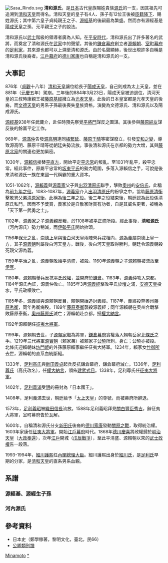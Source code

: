 [[File:Sasa_Rindo.svg|thumb]]
'''清和源氏'''，是[[日本|日本]]古代皇族賜姓貴族[[源氏|源氏]]的一支，因其祖先可追溯到[[清和天皇|清和天皇]]而得名。清和天皇的皇子有4人、孫子有12位王後被[[臣籍降下|臣籍降下]]、賜姓源氏；其中第六皇子貞純親王之子、[[源經基|源經基]]的後嗣最為繁盛。然而亦有源經基是[[陽成天皇|陽成天皇]]之孫、元平親王之子的說法。

清和源氏以[[武士|武士]]階級的領導者廣為人知。在[[平安時代|平安時代]]，清和源氏出了許多著名的武將，而奠定了清和源氏在[[武家|武家]]中的聲望。其後的[[鎌倉幕府|鎌倉幕府]]創立者[[源賴朝|源賴朝]]、[[室町幕府|室町幕府]]的[[足利家|足利家]]，其來源也都可以上溯至清和源氏。由於名聲顯赫，後世出現許多自稱是清和源氏後裔者。[[江戶幕府|江戶幕府]]的[[德川家康|德川家康]]也自稱是清和源氏的一支。

==大事記==
876年（[[貞觀_(日本)|貞觀]]十八年）[[清和天皇|清和天皇]]讓位給長子[[陽成天皇|陽成天皇]]，自己則成為太上天皇，並在881年（[[元慶|元慶]]五年）駕崩。三年後的884年3月23日，陽成天皇被迫退位，清河天皇的三叔時康親王被[[藤原基經|藤原基經]]擁立為[[光孝天皇|光孝天皇]]。此後的日本皇室都是光孝天皇的後裔，而[[文德天皇|文德天皇]]的男系子孫最後喪失皇族資格，演變為文德源氏、清和源氏以及陽成源氏。

[[源經基|源經基]]938年任武藏介，赴任時預先察覺[[平將門|平將門]]謀反之圖謀。其後參與[[藤原純友|藤原純友]]謀反後的餘黨平定工作。

969年，[[源滿仲|源滿仲]]告發[[源高明|源高明]]連同[[橘繁延|橘繁延]]、[[藤原千晴|藤原千晴]]等密謀廢立，引發[[安和之變|安和之變]]，導致源高明、藤原千晴等從朝廷失勢流放。事後清和源氏在京都的勢力大增，其與[[藤原北家|藤原北家]]的關連也更加緊密。

1030年，[[源賴信|源賴信]]接替[[平直方|平直方]]，開始平定[[平忠常|平忠常]]的叛亂。至1031年亂平，殺平忠常。經此事件，原屬平忠常的[[坂東平氏|坂東平氏]]的勢力範圍，多落入源賴信之手，可說是後來清和源氏一族在東國一代稱霸的重大資本。

1051-1062年，[[源賴義|源賴義]]與[[源義家|源義家]]父子與[[出羽清原氏|出羽清原氏]]聯手，擊敗[[奧州|奧州]]的[[安倍氏|安倍氏]]，此稱為[[前九年之役|前九年之役]]。1083-1087年，[[源義家|源義家]]介入[[出羽清原氏|出羽清原氏]]的紛爭之中，協助[[藤原清衡|藤原清衡]]擊敗異父弟[[清原家衡|清原家衡]]，此稱為[[後三年之役|後三年之役]]。後三年之役結束後，朝廷認為此役係清原氏私鬥，因而不予獎賞，義家於是自散家財賞有功者，自是其威名更著，被稱為「天下第一武勇之士」。

1102年，[[源義家|源義家]]之子[[源義親|源義親]]反叛，於1108年被[[平正盛|平正盛]]所殺。經此事後，'''清和源氏'''（河內源氏）勢力稍減，而[[伊勢平氏|伊勢平氏]]開始抬頭。

1156年[[保元之亂|保元之亂]]，[[崇德天皇|崇德上皇]]與[[後白河天皇|後白河天皇]]兩陣營兵戎相向，[[源為義|源為義]]屬崇德上皇一方，其子[[源義朝|源義朝]]則屬後白河天皇方。戰後，後白河天皇取得勝利，朝廷令源義朝殺死親父源為義。

1159年[[平治之亂|平治之亂]]，源義朝敗給[[平清盛|平清盛]]，被殺。1160年源義朝之子[[源賴朝|源賴朝]]被流放至[[伊豆|伊豆]]。

1180年，[[源賴朝|源賴朝]]舉兵反抗[[平氏政權|平氏政權]]，並開府於[[鎌倉|鎌倉]]。1183年，[[源義仲|源義仲]]攻入京都。1184年源氏內訌，源義仲敗亡。1185年3月[[源義經|源義經]]擊敗平氏於壇之浦，[[安德天皇|安德天皇]]投水，平氏政權敗亡。

1185年冬，源義經與源賴朝反目，賴朝開始追討義經。1187年，義經投奔奧州[[藤原秀衡|藤原秀衡]]，同年秀衡病歿。1189年[[藤原泰衡|藤原泰衡]]襲殺源義經；同年源賴朝在奧州合戰擊敗藤原泰衡，[[奧州藤原氏|奧州藤原氏]]滅亡；源賴朝赴京都，授[[權大納言|權大納言]]。

1192年源賴朝任[[征夷大將軍|征夷大將軍]]。

1199年，源賴朝去世，子[[源賴家|源賴家]]繼為將軍，[[鎌倉幕府|鎌倉幕府]]實權落入賴朝岳家[[北條氏|北條氏]]之手。1219年三代將軍[[源實朝|源實朝]]（賴家弟）被賴家子[[公曉|公曉]]所刺，身亡；公曉亦被殺。北條氏迎賴朝妹[[坊門姬|坊門姬]]的外孫藤原賴家繼任征夷大將軍。1234年，賴家女[[竹御所|竹御所]]去世，源賴朝的直系血統斷絕。

1333年，[[足利尊氏|足利高氏]]與[[新田義貞|新田義貞]]起兵反抗鎌倉幕府，鎌倉幕府滅亡。1336年，[[足利尊氏|足利尊氏]]（高氏改名），任[[權大納言|權大納言]]，頒佈[[建武式目|建武式目]]。1338年，足利尊氏任[[征夷大將軍|征夷大將軍]]。

1402年，[[足利義滿|足利義滿]]受[[明朝|明]]的冊封為「日本國王」。

1408年，足利義滿去世，朝廷給予「[[太上天皇|太上天皇]]」的尊號，而被幕府所辭退。

1573年，[[足利義昭|足利義昭]]被[[織田信長|織田信長]]流放。1588年足利義昭拜見[[關白|關白]][[豐臣秀吉|豐臣秀吉]]，辭征夷大將軍，室町幕府告於瓦解。

1600年，自稱清和源氏分支[[新田氏|新田氏]]後裔的[[德川家康|德川家康]]發動[[關原之戰|關原之戰]]，取得統治權。1603年家康任[[征夷大將軍|征夷大將軍]]。開始[[江戶幕府|江戶幕府]]時代。1868年[[德川慶喜|德川慶喜]]將政權歸於[[明治天皇|明治天皇]]（[[大政奉還|大政奉還]]），次年[[江戶|江戶]]開城（[[戊辰戰爭|戊辰戰爭]]），至此平清盛、源賴朝以來的[[武士政權|武士政權]]告一段落。

1993-1994年，[[細川護熙|細川護熙]]任[[內閣總理大臣_(日本)|內閣總理大臣]]。細川護熙出身於[[細川氏|細川氏]]，是[[足利氏|足利氏]]早期的分家，是[[清和天皇|清和天皇]]的直系男系血親。

==系譜==
{{chart/start}}
{{chart |border=0| aaa | aaa=[[清和天皇|清和天皇]]}}
{{chart |border=0| |)|-|-|v|-|-|v|-|-|v|-|-|v|-|-|-|-|-|v|-|-|-|-|-|-|-|-|.}}
{{chart |border=0| aab | aac | aad | aae | aaf | | | | aag | | | | | | | |!| |aab=[[陽成天皇|貞明親王]]|aac=[[貞固親王|貞固親王]]|aad=[[貞元親王|貞元親王]]|aae=[[貞平親王|貞平親王]]|aaf=[[貞保親王|貞保親王]]|aag=[[貞純親王|貞純親王]]}}
{{chart |border=0| |!| | |!| | |)|-|-|.| | |)|-|-|.| | |)|-|-|.| | | | | |!}}
{{chart |border=0| aab | aac | aad | aae | aaf | aag | aah | aai | | | | |!| aab=[[元平親王|元平親王]]|aac=[[源國淵|國淵]]|aad=[[源兼忠|兼忠]]|aae=[[源兼信|兼信]]|aaf=[[源國忠|國忠]]|aag=[[源國珍|國珍]]|aah=[[源經基|經基]]|aai=[[源經生|經生]]}}
{{chart |border=0| | | | | | | |,|-|-|v|-|-|v|-|-|v|-|-|v|-|-|v|-|-|v|-|-|(}}
{{chart |border=0| | | | | | | aah | aai | aaj | aak | aal | aam | aan | aao |  aah=[[貞辰親王|貞辰親王]]|aai=[[貞數親王|貞數親王]]|aaj=[[貞真親王|貞真親王]]|aak=[[貞賴親王|貞賴親王]]|aal=[[源長淵|長淵]]|aam=[[源長猷|長猷]]|aan=[[源長鑑|長鑑]]|aao=[[源長賴|長賴]]}}
{{chart |border=0| | | | | | | | | | |)|-|-|v|-|-|v|-|-|v|-|-|.}}
{{chart |border=0| | | | | | | | | | aaj | aak | aal | aam | aan | aaj=[[源為善|為善]]|aak=[[源蕃基|蕃基]]|aal=[[源蕃平|蕃平]]|aam=[[源蕃固|蕃固]]|aan=[[源元亮|元亮]]}}
{{chart/end}}

===源經基、源經生子孫===
{{chart/start}}
{{chart |border=0| XXX | XXX=[[清和天皇|清和天皇]]}}
{{chart |border=0| |!}}
{{chart |border=0| XXX | XXX=[[貞純親王|貞純親王]]}}
{{chart |border=0| |)|-|-|-|-|-|-|-|-|-|-|-|-|-|-|-|-|-|-|-|-|-|-|-|.}}
{{chart |border=0| XXX | | | | | | | | | | | | | | | | | | | | | | XXa | XXX=[[源經基|經基]]|XXa=[[源經生|經生]]}}
{{chart |border=0| |)|-|-|v|-|-|v|-|-|v|-|-|v|-|-|.| | | | | | | | |!}}
{{chart |border=0| XXa | XXb | XXc | XXd | XXe | XXf | | | | | | | XXg |  XXa=[[源滿仲|滿仲]]|XXb=[[源滿政|滿政]]|XXc=[[源滿季|滿季]]|XXd=[[源滿實|滿實]]|XXe=[[源滿快|滿快]]|XXf=[[源滿生|滿生]]|XXg=[[源公節|公節]]}}
{{chart |border=0| |)|-|-|v|-|-|v|-|-|v|-|-|v|-|-|v|-|-|v|-|-|.| | |!}}
{{chart |border=0| XXa | XXb | XXc | XXd | XXe | XXf | XXg | XXh | XXi |  XXa=[[源賴光|賴光]]|XXb=[[源賴親|賴親]]|XXc=[[源賴信|賴信]]|XXd=[[源賴平|賴平]]|XXe=[[源賴明|賴明]]|XXf=[[源賴貞|賴貞]]|XXg=[[源賴範|賴範]]|XXh=[[源孝道|孝道]]|XXi=[[源忠季|忠季]]}}
{{chart |border=0| |!| | |!| | |!| }}
{{chart |border=0| XXa | XXb | XXc |  XXa=[[攝津源氏|攝津源氏]]|XXb=[[大和源氏|大和源氏]]|XXc=[[河內源氏|河內源氏]]}}
{{chart/end}}

===河內源氏===
{{chart/start}}
{{chart |border=0| XXX | XXX=[[源賴信|賴信]]}}
{{chart |border=0| |)|-|-|v|-|-|v|-|-|v|-|-|.}}
{{chart |border=0| XXa | XXb | XXc | XXd | XXe |  XXa=[[源賴義|賴義]]|XXb=[[源賴清|賴清]]|XXc=[[源賴季|賴季]]|XXd=[[源賴任|賴任]]|XXe=[[源義政|義政]]}}
{{chart |border=0| |)|-|-|v|-|-|v|-|-|.}}
{{chart |border=0| XXa | XXb | XXc | XXd |  XXa=[[源義家|義家]]|XXb=[[源義綱|義綱]]|XXc=[[源義光|義光]] <br>([[武田氏|武田氏]])|XXd=[[快譽|快譽]]}}
{{chart |border=0| |)|-|-|v|-|-|v|-|-|-|-|-|-|-|-|-|-|-|-|-|-|v|-|-|.}}
{{chart |border=0| XXa | XXb | XXc | | | | | | | | | | | | | XXd | XXe |  XXa=[[源義宗|義宗]]|XXb=[[源義親|義親]]|XXc=[[源義國|義國]]|XXd=[[源義忠|義忠]]|XXe=[[源義時|義時]]}}
{{chart |border=0| |:| | |!| | |)|-|-|v|-|-|.| | |F|~|~|v|-|-|+|-|-|v|-|-|v|-|-|.}}
{{chart |border=0| XXj | |!| | XXa | XXb | XXc | XXX | XXh | XXi | XXj | XXk | XXl | |XXX=[[源為義|為義]]|XXa=[[源義重|義重]]<br>([[新田氏|新田氏]])|XXb=[[源義康|義康]]<br>([[足利氏|足利氏]])|XXc=[[源季邦|季邦]]|XXh=[[源經國|經國]]|XXi=[[源義高|義高]]|XXj=[[源忠宗|忠宗]]|XXk=[[源義清|義清]]|XXl=[[源義雄|義雄]]}}
{{chart |border=0| | | | |)|-|-|v|-|-|v|-|-|v|-|-|v|-|-|.}}
{{chart |border=0| | | | XXb | XXc | XXd | XXe | XXf | XXg | XXa=[[源忠宗|忠宗]]|XXb=[[源義信|義信]]|XXc=[[源義俊|義俊]]|XXd=[[源義泰|義泰]]|XXe=[[源義行|義行]]|XXf=[[源為義|為義]]|XXg=[[源經國|經國]]}}
{{chart |border=0| |,|-|-|v|-|-|v|-|-|v|-|-|v|-|-|+|-|-|v|-|-|v|-|-|v|-|-|.}}
{{chart |border=0| XXa | XXb | XXc | XXd | XXe | XXf | XXg | XXh | XXi | XXj |   XXa=[[源義朝|義朝]]|XXb=[[源義賢|義賢]]|XXc=[[源義廣|義廣]]|XXd=[[源賴賢|賴賢]]|XXe=[[源賴仲|賴仲]]|XXf=[[源為宗|為宗]]|XXg=[[源為成|為成]]|XXh=[[源為朝|為朝]]|XXi=[[源為仲|為仲]]|XXj=[[源行家|行家]]}}
{{chart |border=0| |!| | |)|-|-|.}}
{{chart |border=0| |!| | XXa | XXb |  XXa=[[源仲家|仲家]]|XXb=[[木曾義仲|義仲]]}}
{{chart |border=0| |)|-|-|v|-|-|v|-|-|v|-|-|v|-|-|v|-|-|v|-|-|v|-|-|v|-|-|.}}
{{chart |border=0| XXa | XXb | XXc | XXd | XXe | XXf | XXg | XXh | XXi | XXj |  XXa=[[源義平|義平]]|XXb=[[源朝長|朝長]]|XXc=[[源賴朝|賴朝]]|XXd=[[源義門|義門]]|XXe=[[源希義|希義]]|XXf=[[源範賴|範賴]]|XXg=[[源全成|全成]]|XXh=[[源義圓|義圓]]|XXi=[[源義經|義經]]|XXj=[[坊門姬|坊門姬]]}}
{{chart |border=0| |,|-|-|v|-|-|(}}
{{chart |border=0| XXa | XXb | XXc |   XXa=[[源賴家|賴家]]|XXb=[[源實朝|實朝]]|XXc=[[貞曉|貞曉]]}} 
{{chart |border=0| |)|-|-|v|-|-|v|-|-|.}}
{{chart |border=0| XXa | XXb | XXc | XXd |  XXa=[[一幡|一幡]]|XXb=[[公曉|公曉]]|XXc=[[榮實|榮實]]|XXd=[[禪曉|禪曉]]}} 
{{chart/end}}

==參考資料==
*日本史（鄭學稼著，黎明文化，臺北，民66）
*[https://web.archive.org/web/20101113041304/http://www.geocities.jp/okugesan_com/minamoto2.htm 公卿類別譜]

[[Category:日本氏族|Minamoto]]
[[Category:清和源氏|*]]